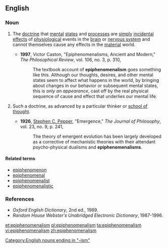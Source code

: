 {{wikipedia}}
==English==

===Noun===
{{en-noun|s|-}}

# {{context|philosophy|psychology|uncountable}} The [[doctrine]] that [[mental]] [[states]] and [[process]]es are [[simply]] [[incidental]] [[effects]] of [[physiological]] events in the [[brain]] or [[nervous system]] and cannot themselves cause any effects in the [[material]] world.
#*'''1997''', Victor Caston, "Epiphenomenalisms, Ancient and Modern," ''The Philosophical Review'', vol. 106, no. 3, p. 310,
#*:The textbook account of '''epiphenomenalism''' goes something like this.  Although our thoughts, desires, and other mental states seem to affect what happens in the world, by bringing about changes in our behavior or subsequent mental states, this is ''only an appearance'', cast off by the real physical sequence of cause and effect that underlies our mental life.
# {{context|philosophy|psychology|countable}} Such a doctrine, as advanced by a particular thinker or [[school of thought]].
#*'''1926''', [[w:Stephen_Pepper|Stephen C. Pepper]], "Emergence," ''The Journal of Philosophy'', vol. 23, no. 9, p. 241,
#*: The theory of emergent evolution has been largely developed as a corrective of mechanistic theories with their attendant psycho-physical dualisms and '''epiphenomenalisms'''.

====Related terms====
*[[epiphenomenon]]
*[[epiphenomenal]]
*[[epiphenomenalist]]
*[[epiphenomenalistic]]

===References===
*''Oxford English Dictionary'', 2nd ed., 1989.
*''Random House Webster's Unabridged Electronic Dictionary'', 1987-1996.

[[Category:English nouns ending in "-ism"]]

[[et:epiphenomenalism]]
[[pl:epiphenomenalism]]
[[ta:epiphenomenalism]]
[[vi:epiphenomenalism]]
[[zh:epiphenomenalism]]